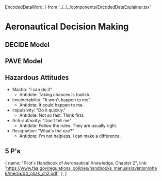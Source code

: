   EncodedDataWord,
} from '../../../components/EncodedDataExplainer.tsx'



# Aeronautical Decision Making

## DECIDE Model

<Acronym>
  <AcronymRow letter="D" title="Detect the problem" />
  <AcronymRow letter="E" title="Estimate the need to react" />
  <AcronymRow letter="C" title="Choose a course of action" />
  <AcronymRow letter="I" title="Identify solutions" />
  <AcronymRow letter="D" title="Do the necessary actions" />
  <AcronymRow letter="E" title="Evaluate the effect of the action" />
</Acronym>

## PAVE Model

<Acronym>
  <AcronymRow letter="P" title="Pilot" />
  <AcronymRow letter="A" title="Airplane" />
  <AcronymRow letter="V" title="enVironment" />
  <AcronymRow letter="E" title="External Pressures" />
</Acronym>

## Hazardous Attitudes

- Macho: "I can do it"
  - Antidote: Taking chances is foolish.
- Invulnerability: "It won't happen to me"
  - Antidote: It could happen to me.
- Impulsivity: "Do it quickly."
  - Antidote: Not so fast. Think first.
- Anti-authority: "Don't tell me"
  - Antidote: Follow the rules. They are usually right.
- Resignation: "What's the use?"
  - Antidote: I'm not helpless. I can make a difference.

## 5 P's

<Acronym>
  <AcronymRow letter="P" title="Plan" />
  <AcronymRow letter="P" title="Plane" />
  <AcronymRow letter="P" title="Pilot" />
  <AcronymRow letter="P" title="Passengers" />
  <AcronymRow letter="P" title="Programming" />
</Acronym>

  {
    name: "Pilot's Handbook of Aeronautical Knowledge, Chapter 2",
    link: 'https://www.faa.gov/regulations_policies/handbooks_manuals/aviation/phak/media/04_phak_ch2.pdf',
  },
]
